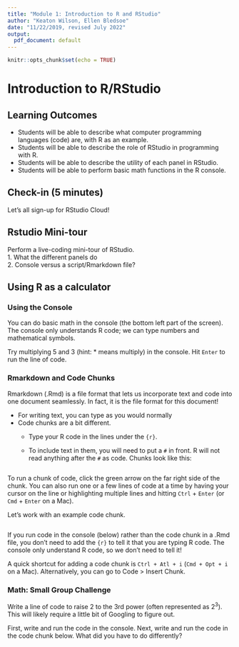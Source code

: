 ```yaml
---
title: "Module 1: Introduction to R and RStudio"
author: "Keaton Wilson, Ellen Bledsoe"
date: "11/22/2019, revised July 2022"
output:
  pdf_document: default
---
```


```r
knitr::opts_chunk$set(echo = TRUE)
```

# Introduction to R/RStudio

## Learning Outcomes

-   Students will be able to describe what computer programming languages (code) are, with R as an example.
-   Students will be able to describe the role of RStudio in programming with R.
-   Students will be able to describe the utility of each panel in RStudio.
-   Students will be able to perform basic math functions in the R console.

## Check-in (5 minutes)

Let's all sign-up for RStudio Cloud!

## Rstudio Mini-tour

Perform a live-coding mini-tour of RStudio.\
1. What the different panels do\
2. Console versus a script/Rmarkdown file?

## Using R as a calculator

### Using the Console

You can do basic math in the console (the bottom left part of the screen). The console only understands R code; we can type numbers and mathematical symbols.

Try multiplying 5 and 3 (hint: \* means multiply) in the console. Hit `Enter` to run the line of code.

### Rmarkdown and Code Chunks

Rmarkdown (.Rmd) is a file format that lets us incorporate text and code into one document seamlessly. In fact, it is the file format for this document!

-   For writing text, you can type as you would normally
-   Code chunks are a bit different.
    -   Type your R code in the lines under the `{r}`.

    -   To include text in them, you will need to put a `#` in front. R will not read anything after the `#` as code. Chunks look like this:

```r

```

To run a chunk of code, click the green arrow on the far right side of the chunk. You can also run one or a few lines of code at a time by having your cursor on the line or highlighting multiple lines and hitting `Ctrl` + `Enter` (or `Cmd` + `Enter` on a Mac).

Let's work with an example code chunk.

```r

```

If you run code in the console (below) rather than the code chunk in a .Rmd file, you don't need to add the `{r}` to tell it that you are typing R code. The console only understand R code, so we don't need to tell it!

A quick shortcut for adding a code chunk is `Ctrl + Atl + i` (`Cmd + Opt + i` on a Mac). Alternatively, you can go to Code \> Insert Chunk.

### Math: Small Group Challenge

Write a line of code to raise 2 to the 3rd power (often represented as $2^3$). This will likely require a little bit of Googling to figure out.

First, write and run the code in the console. Next, write and run the code in the code chunk below. What did you have to do differently?

```r

```
